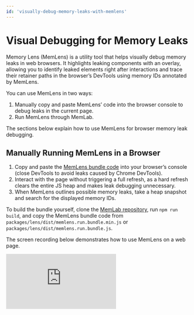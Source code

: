 ```yaml
---
id: 'visually-debug-memory-leaks-with-memlens'
---
```


# Visual Debugging for Memory Leaks

Memory Lens (MemLens) is a utility tool that helps visually debug memory leaks
in web browsers. It highlights leaking components with an overlay,
allowing you to identify leaked elements right after interactions and
trace their retainer paths in the browser’s DevTools using memory IDs
annotated by MemLens.

You can use MemLens in two ways:
1. Manually copy and paste MemLens’ code into the browser console
to debug leaks in the current page.
2. Run MemLens through MemLab.

The sections below explain how to use MemLens for browser memory leak debugging.

## Manually Running MemLens in a Browser

1. Copy and paste the [MemLens bundle code](https://github.com/facebook/memlab/tree/main/packages/lens/dist/memlens.run.bundle.min.js)
into your browser’s console (close DevTools to avoid leaks caused by
Chrome DevTools).
2. Interact with the page without triggering a full refresh, as a hard
refresh clears the entire JS heap and makes leak debugging unnecessary.
3. When MemLens outlines possible memory leaks, take a heap snapshot and
search for the displayed memory IDs.

To build the bundle yourself, clone the
[MemLab repository](https://github.com/facebook/memlab),
run `npm run build`, and copy the MemLens bundle code from
`packages/lens/dist/memlens.run.bundle.min.js` or
`packages/lens/dist/memlens.run.bundle.js`.

The screen recording below demonstrates how to use MemLens on a web page.

<div style={{ position: 'relative', paddingBottom: '56.25%', height: 0, overflow: 'hidden', maxWidth: '100%' }}>
  <iframe
    src="https://player.vimeo.com/video/1110113648?title=0&byline=0&portrait=0"
    style={{ position: 'absolute', top: 0, left: 0, width: '100%', height: '100%' }}
    frameBorder="0"
    allow="autoplay; fullscreen; picture-in-picture"
    allowFullScreen
  />
</div>

Once MemLens is active, it tracks React components that leak DOM elements and
outlines them on the page. Each outline includes a memory ID. Hover over the
outline to view the memory ID and the corresponding React component stack,
or click to pin it.

With the memory ID, take a heap snapshot in Chrome DevTools and search for
it in the Memory panel. This will reveal the leaked component’s retained
path in the JS heap, helping you understand why it remains in memory.


**Note:** The target page should ideally be a React app serving minified
JS code. When searching for the memory ID in Chrome DevTools, the detached
DOM element’s retainer path will also appear minified.

## Using MemLens with MemLab

MemLens can also run during MemLab executions in headful mode to display
leak outlines:

```bash
memlab run --scenario your_test_scenario_file_path.js --headful --display-leak-outlines
````

* `--headful`: Runs the browser in visible mode so you can see the UI.
* `--display-leak-outlines`: Enables MemLens to track and display outlines
of leaked components in the test page.

If you want to pause a MemLab run at steps defined in your scenario file
and interact with MemLens in the headful browser session, use the `--debug`
option. This pauses automated browser actions before each step until you
press **Enter** in the terminal.
